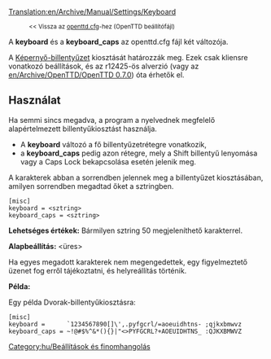 [[Translation:en/Archive/Manual/Settings/Keyboard]]

:<small><< Vissza az [[hu/Archive/Manual/Settings/Openttd.cfg|openttd.cfg]]-hez (OpenTTD beállítófájl)</small>


A '''keyboard''' és a '''keyboard_caps''' az openttd.cfg fájl két változója.

A [[hu/Képernyő-billentyűzet|Képernyő-billentyűzet]] kiosztását határozzák meg. Ezek csak kliensre vonatkozó beállítások, és az r12425-ös alverzió (vagy az [[en/Archive/OpenTTD/OpenTTD 0.7.0]]) óta érhetők el.

==Használat==

Ha semmi sincs megadva, a program a nyelvednek megfelelő alapértelmezett billentyűkiosztást használja.
* A '''keyboard''' változó a fő billentyűzetrétegre vonatkozik,
* a '''keyboard_caps''' pedig azon rétegre, mely a Shift billentyű lenyomása vagy a Caps Lock bekapcsolása esetén jelenik meg.
A karakterek abban a sorrendben jelennek meg a billentyűzet kiosztásában, amilyen sorrendben megadtad őket a sztringben.

<pre>
[misc]
keyboard = <sztring>
keyboard_caps = <sztring>
</pre>

'''Lehetséges értékek:''' Bármilyen sztring 50 megjeleníthető karakterrel.

'''Alapbeállítás:''' <üres>

Ha egyes megadott karakterek nem megengedettek, egy figyelmeztető üzenet fog erről tájékoztatni, és helyreállítás történik.

'''Példa:'''

Egy példa Dvorak-billentyűkiosztásra:
<pre>
[misc]
keyboard =      `1234567890[]\',.pyfgcrl/=aoeuidhtns- ;qjkxbmwvz
keyboard_caps = ~!@#$%^&*(){}|"<>PYFGCRL?+AOEUIDHTNS_ :QJKXBMWVZ
</pre>

[[Category:hu/Beállítások és finomhangolás]]